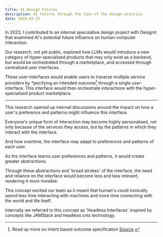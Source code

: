 ```yaml
---
title: AI Design Futures
description: AI Futures through the lens of the design practice.
date: 2024-03-15
---
```


In 2023, I contributed to an internal speculative design project with Designit that examined AI's potential future influence on human-computer interaction.

Our research, not yet public, explored how LLMs would introduce a new category of hyper-specialised products that may only exist as a backend, but would be orchestrated through a marketplace, and accessed through centralised user interfaces.

These user-interfaces would enable users to traverse multiple service providers by *pecifying an intended outcome[^1] through a single user-interface. This interface would then orchestrate interactions with the hyper-specialised product marketplace.
- - - 
This research opened up internal discussions around the impact on how a user's preference and patterns might influence this interface.

Everyone's unique form of interaction may become highly personalised, not only because of the services they access, but by the patterns in which they interact with the interface.

And how overtime, the interface may adapt to preferences and patterns of each user.

As the interface learns user preferences and patterns, it would create greater abstractions.

Through these abstractions and 'broad strokes' of the interface, the need and reliance on the interface would become less and less relevant, rendering it more invisible.

This concept excited our team as it meant that human's could ironically spend less time interacting with machines and more time connecting with the world and life itself.

Internally we referred to this concept as 'Headless Interfaces' inspired by concepts like JAMStack and headless cms technology.

[^1]: Read up more on intent based outcome specification [Source](https://arc.net/l/quote/kujvyxoq).